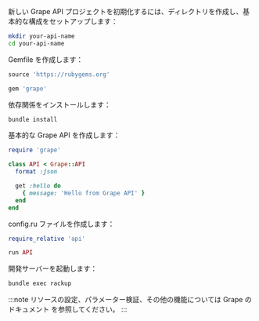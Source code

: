 新しい Grape API プロジェクトを初期化するには、ディレクトリを作成し、基本的な構成をセットアップします：

```bash
mkdir your-api-name
cd your-api-name
```

Gemfile を作成します：

```ruby title="Gemfile"
source 'https://rubygems.org'

gem 'grape'
```

依存関係をインストールします：

```bash
bundle install
```

基本的な Grape API を作成します：

```ruby title="api.rb"
require 'grape'

class API < Grape::API
  format :json

  get :hello do
    { message: 'Hello from Grape API' }
  end
end
```

config.ru ファイルを作成します：

```ruby title="config.ru"
require_relative 'api'

run API
```

開発サーバーを起動します：

```bash
bundle exec rackup
```

:::note
リソースの設定、パラメーター検証、その他の機能については Grape のドキュメント を参照してください。
:::

